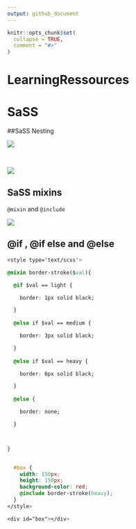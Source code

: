 ```yaml
---
output: github_document
---
```


<!-- README.md is generated from README.Rmd. Please edit that file -->

```r
knitr::opts_chunk$set(
  collapse = TRUE,
  comment = "#>"
)
```
# LearningRessources

# SaSS 

##SaSS Nesting


![](pictures/sass_nesting.jpg)


<br>


![](pictures/sass_nesting2.jpg)


## SaSS mixins

`@mixin` and `@include`


![](pictures/sass_mixins.jpg)


## @if , @if else and @else


```css

<style type='text/scss'>

@mixin border-stroke($val){

  @if $val == light {

    border: 1px solid black;

  } 
  
  @else if $val == medium {

    border: 3px solid black;

  } 
  
  @else if $val == heavy {

    border: 6px solid black;

  } 
  
  @else {

    border: none;

  }



}


  #box {
    width: 150px;
    height: 150px;
    background-color: red;
    @include border-stroke(heavy);
  }
</style>

<div id="box"></div>

```

